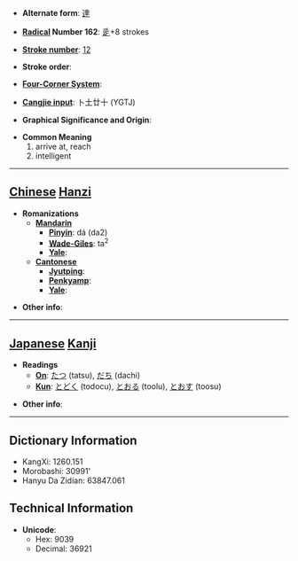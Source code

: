 * '''Alternate form''': [[達]]

* '''[[Wiktionary:Chinese radical index| Radical]] Number 162''': [[Wiktionary:Chinese radical index 辵|辵]]+8 strokes

* '''[[Wiktionary:Chinese total strokes index|Stroke number]]''': [[Wiktionary:Chinese total strokes index 12|12]]

* '''Stroke order''': 

* '''[[Wiktionary:Chinese four corner index|Four-Corner System]]''': 

* '''[[Wiktionary:Chinese Cangjie index|Cangjie input]]''': 卜土廿十 (YGTJ)

* '''Graphical Significance and Origin''': 

* '''Common Meaning'''
*#arrive at, reach
*# intelligent


----

== [[Chinese]] [[Hanzi]] ==

* '''Romanizations'''
** '''[[Mandarin]]'''
*** '''[[Pinyin]]''': dá (da2)
*** '''[[Wade-Giles]]''': ta<sup>2</sup>
*** '''[[Yale]]''': 
** '''[[Cantonese]]'''
*** '''[[Jyutping]]''':
*** '''[[Penkyamp]]''': 
*** '''[[Yale]]''': 

* '''Other info''': 

----

== [[Japanese]] [[Kanji]] ==

* '''Readings'''
** '''[[On]]''': [[たつ]] (tatsu), [[だち]] (dachi)
** '''[[Kun]]''': [[とどく]] (todocu), [[とおる]] (toolu), [[とおす]] (toosu)

* '''Other info''':  

----

== Dictionary Information ==

* KangXi: 1260.151
* Morobashi: 30991'
* Hanyu Da Zidian: 63847.061

== Technical Information ==

* '''Unicode''':
** Hex: 9039
** Decimal: 36921